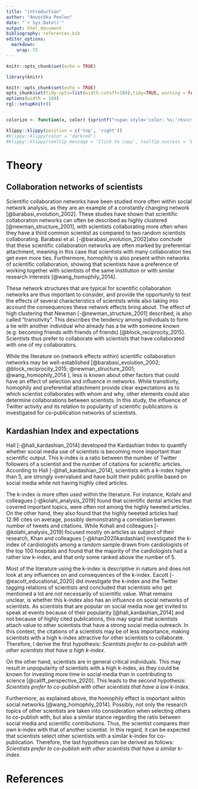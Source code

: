 ```yaml
---
title: "introduction"
author: "Anuschka Peelen"
date: "`r Sys.Date()`"
output: html_document
bibliography: references.bib
editor_options: 
  markdown: 
    wrap: 72
---
```


```r
knitr::opts_chunk$set(echo = TRUE)
```

```r
library(knitr)

knitr::opts_chunk$set(echo = TRUE)
opts_chunk$set(tidy.opts=list(width.cutoff=100),tidy=TRUE, warning = FALSE, message = FALSE,comment = "#>", cache=TRUE, class.source=c("test"), class.output=c("test2"))
options(width = 100)
rgl::setupKnitr()


colorize <- function(x, color) {sprintf("<span style='color: %s;'>%s</span>", color, x) }
```

```r
klippy::klippy(position = c('top', 'right'))
#klippy::klippy(color = 'darkred')
#klippy::klippy(tooltip_message = 'Click to copy', tooltip_success = 'Done')
```

# Theory

## Collaboration networks of scientists

Scientific collaboration networks have been studied more often within
social network analysis, as they are an example of a constantly changing
network [@barabasi_evolution_2002]. These studies have shown that
scientific collaboration networks can often be described as highly
clustered [@newman_structure_2001], with scientists collaborating more
often when they have a third common scientist as compared to two random
scientists collaborating. Barabasi et al.
[-@barabasi_evolution_2002]also conclude that these scientific
collaboration networks are often marked by preferential attachment,
meaning in this case that scientists with many collaboration ties get
even more ties. Furthermore, homophily is also present within networks
of scientific collaboration, showing that scientists have a preference
of working together with scientists of the same institution or with
similar research interests [@wang_homophily_2014].

These network structures that are typical for scientific collaboration
networks are thus important to consider, and provide the opportunity to
test the effects of several characteristics of scientists while also
taking into account the consequences these network effects bring about.
The effect of high clustering that Newman [-@newman_structure_2001]
described, is also called "transitivity". This describes the tendency
among individuals to form a tie with another individual who already has
a tie with someone known (e.g. becoming friends with friends of friends)
[@block_reciprocity_2015]. Scientists thus prefer to collaborate with
scientists that have collaborated with one of my collaborators.

While the literature on (network effects within) scientific
collaboration networks may be well-established
[@barabasi_evolution_2002; @block_reciprocity_2015;
@newman_structure_2001; @wang_homophily_2014 ], less is known about
other factors that could have an effect of selection and influence in
networks. While transitivity, homophily and preferential attachment
provide clear expectations as to which scientist collaborates with whom
and why, other elements could also determine collaborations between
scientists. In this study, the influence of Twitter activity and its
relation to popularity of scientific publications is investigated for
co-publication networks of scientists.

## Kardashian Index and expectations

Hall [-@hall_kardashian_2014] developed the Kardashian Index to quantify
whether social media use of scientists is becoming more important than
scientific output. This k-index is a ratio between the number of Twitter
followers of a scientist and the number of citations for scientific
articles. According to Hall [-@hall_kardashian_2014], scientists with a
k-index higher than 5, are strongly overvalued and have built their
public profile based on social media while not having highly cited
articles.

The k-index is more often used within the literature. For instance,
Kolahi and colleagues [-@kolahi_analysis_2019] found that scientific
dental articles that covered important topics, were often not among the
highly tweeted articles. On the other hand, they also found that the
highly tweeted articles had 12.96 cites on average, possibly
demonstrating a correlation between number of tweets and citations.
While Kohali and colleagues [-@kolahi_analysis_2019] focused mostly on
articles as subject of their research, Khan and colleagues
[-@khan2020kardashian] investigated the k-index of cardiologists among a
random sample drawn from cardiologists of the top 100 hospitals and
found that the majority of the cardiologists had a rather low k-index,
and that only some ranked above the number of 5.

Most of the literature using the k-index is descriptive in nature and
does not look at any influences on and consequences of the k-index.
Eacott [-@eacott_educational_2020] did investigate the k-index and the
Twitter tagging relations of scientists and concluded that scientists
who get mentioned a lot are not necessarily of scientific value. What
remains unclear, is whether this k-index also has an influence on social
networks of scientists. As scientists that are popular on social media
now get invited to speak at events because of their popularity
[@hall_kardashian_2014] and not because of highly cited publications,
this may signal that scientists attach value to other scientists that
have a strong social media outreach. In this context, the citations of a
scientists may be of less importance, making scientists with a high
k-index attractive for other scientists to collaborate. Therefore, I
derive the first hypothesis: *Scientists prefer to co-publish with other
scientists that have a high k-index.*

On the other hand, scientists are in general critical individuals. This
may result in unpopularity of scientists with a high k-index, as they
could be known for investing more time in social media than in
contributing to science [@califf_perspective_2020]. This leads to the
second hypothesis: *Scientists prefer to co-publish with other
scientists that have a low k-index.*

Furthermore, as explained above, the homophily effect is important
within social networks [@wang_homophily_2014]. Possibly, not only the
research topics of other scientists are taken into consideration when
selecting others to co-publish with, but also a similar stance regarding
the ratio between social media and scientific contributions. Thus, the
scientist compares their own k-index with that of another scientist. In
this regard, it can be expected that scientists select other scientists
with a similar k-index for co-publication. Therefore, the last
hypothesis can be derived as follows: *Scientists prefer to co-publish
with other scientists that have a similar k-index.*

# References

